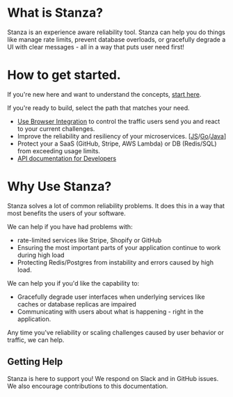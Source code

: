 
# What is Stanza? 
Stanza is an experience aware reliability tool. Stanza can help you do things like manage rate limits, prevent database overloads, or gracefully degrade a UI with clear messages - all in a way that puts user need first!

# How to get started.

If you're new here and want to understand the concepts, [start here](./howItWorks).

If you're ready to build, select the path that matches your need. 
- [Use Browser Integration](./gettingStarted/Browser/browserJS) to control the traffic users send you and react to your current challenges.
- Improve the reliability and resiliency of your microservices. [[JS](./gettingStarted/Microservices/js)/[Go](./gettingStarted/Microservices/go)/[Java](./gettingStarted/Microservices/java)]
- Protect your a SaaS (GitHub, Stripe, AWS Lambda) or DB (Redis/SQL) from exceeding usage limits. 
- [API documentation for Developers](https://stanza.stoplight.io/docs/apis/branches/main/291a2cff9d156-stanza-hub-api)

# Why Use Stanza?
Stanza solves a lot of common reliability problems. It does this in a way that most benefits the users of your software.

We can help if you have had problems with:
- rate-limited services like Stripe, Shopify or GitHub
- Ensuring the most important parts of your application continue to work during high load
- Protecting Redis/Postgres from instability and errors caused by high load.

We can help you if you'd like the capability to:
- Gracefully degrade user interfaces when underlying services like caches or database replicas are impaired
- Communicating with users about what is happening - right in the application.

Any time you've reliability or scaling challenges caused by user behavior or traffic, we can help. 




## Getting Help
Stanza is here to support you! We respond on Slack and in GitHub issues. We also encourage contributions to this documentation.

